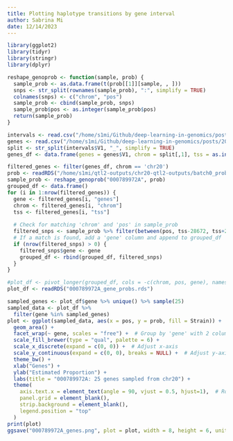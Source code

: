 ```yaml
---
title: Plotting haplotype transitions by gene interval
author: Sabrina Mi
date: 12/14/2023
---
```


```r
library(ggplot2)
library(tidyr)
library(stringr)
library(dplyr)
```

```r
reshape_genoprob <- function(sample, prob) {
  sample_prob <- as.data.frame(t(prob[[1]][sample, , ]))
  snps <- str_split(rownames(sample_prob), ":", simplify = TRUE)
  colnames(snps) <- c("chrom", "pos")
  sample_prob <- cbind(sample_prob, snps)
  sample_prob$pos <- as.integer(sample_prob$pos)
  return(sample_prob)
}

```

```r
intervals <- read.csv("/home/s1mi/Github/deep-learning-in-genomics/posts/2023-11-07-HS-founder-epigenomes/metadata/intervals.txt", header=FALSE)
genes <- read.csv("/home/s1mi/Github/deep-learning-in-genomics/posts/2023-11-07-HS-founder-epigenomes/Br_expressed_genes.txt", header=FALSE)
split <- str_split(intervals$V1, "_", simplify = TRUE)
genes_df <- data.frame(genes = genes$V1, chrom = split[,1], tss = as.integer(split[,2]))
```

```r
filtered_genes <- filter(genes_df, chrom == 'chr20')
prob <- readRDS("/home/s1mi/qtl2-outputs/chr20-qtl2-outputs/batch0_prob.rds")
sample_prob <- reshape_genoprob("000789972A", prob)
grouped_df <- data.frame()
for (i in 1:nrow(filtered_genes)) {
  gene <- filtered_genes[i, "genes"]
  chrom <- filtered_genes[i, "chrom"]
  tss <- filtered_genes[i, "tss"]
  
  # Check for matching 'chrom' and 'pos' in sample_prob
  filtered_snps <- sample_prob %>% filter(between(pos, tss-28672, tss+28672))
  # If a match is found, add a 'gene' column and append to grouped_df
  if (nrow(filtered_snps) > 0) {
    filtered_snps$gene <- gene
    grouped_df <- rbind(grouped_df, filtered_snps)
  }
}

```

```r
#plot_df <- pivot_longer(grouped_df, cols = -c(chrom, pos, gene), names_to = "Strain", values_to = "prob")
plot_df <- readRDS("000789972A_gene_probs.rds")
```


```r
sampled_genes <- plot_df$gene %>% unique() %>% sample(25)
sampled_data <- plot_df %>%
  filter(gene %in% sampled_genes)
plot <- ggplot(sampled_data, aes(x = pos, y = prob, fill = Strain)) +
  geom_area() +
  facet_wrap(~ gene, scales = "free") +  # Group by 'gene' with 2 columns
  scale_fill_brewer(type = "qual", palette = 6) +
  scale_x_discrete(expand = c(0, 0)) +  # Adjust x-axis
  scale_y_continuous(expand = c(0, 0), breaks = NULL) +  # Adjust y-axis
  theme_bw() +
  xlab("Genes") +
  ylab("Estimated Proportion") +
  labs(title = "000789972A: 25 genes sampled from chr20") +
  theme(
    axis.text.x = element_text(angle = 90, vjust = 0.5, hjust=1),  # Rotate x-axis labels
    panel.grid = element_blank(),
    strip.background = element_blank(),
    legend.position = "top"
  ) 
print(plot)
ggsave("000789972A_genes.png", plot = plot, width = 8, height = 6, units = "in", dpi = 300)
```

